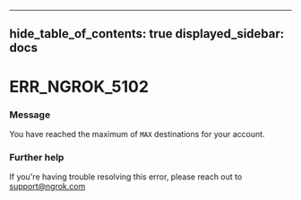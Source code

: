 

---
hide_table_of_contents: true
displayed_sidebar: docs
---


# ERR_NGROK_5102

### Message
You have reached the maximum of `MAX` destinations for your account.

<ErrorDetails />



### Further help
If you're having trouble resolving this error, please reach out to [support@ngrok.com](mailto:support@ngrok.com?subject=Help%20with%20ERR_NGROK_5102)

